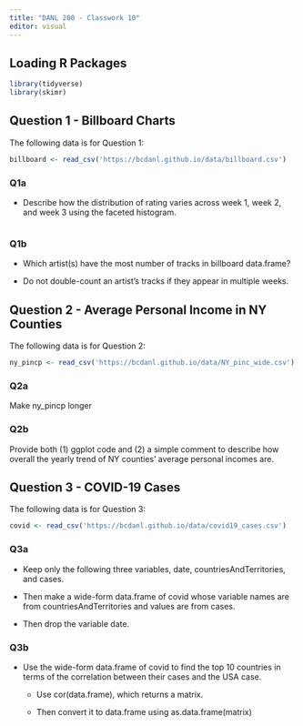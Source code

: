 ```yaml
---
title: "DANL 200 - Classwork 10"
editor: visual
---
```


## Loading R Packages

```r
library(tidyverse)
library(skimr)
```

## Question 1 - Billboard Charts

The following data is for Question 1:

```r
billboard <- read_csv('https://bcdanl.github.io/data/billboard.csv')
```

### Q1a

-   Describe how the distribution of rating varies across week 1, week 2, and week 3 using the faceted histogram.

```r

```

### Q1b

-   Which artist(s) have the most number of tracks in billboard data.frame?

-   Do not double-count an artist's tracks if they appear in multiple weeks.

## Question 2 - Average Personal Income in NY Counties

The following data is for Question 2:

```r
ny_pincp <- read_csv('https://bcdanl.github.io/data/NY_pinc_wide.csv')
```

### Q2a

Make ny_pincp longer

### Q2b

Provide both (1) ggplot code and (2) a simple comment to describe how overall the yearly trend of NY counties' average personal incomes are.

## Question 3 - COVID-19 Cases

The following data is for Question 3:

```r
covid <- read_csv('https://bcdanl.github.io/data/covid19_cases.csv')
```

### Q3a

-   Keep only the following three variables, date, countriesAndTerritories, and cases.

-   Then make a wide-form data.frame of covid whose variable names are from countriesAndTerritories and values are from cases.

-   Then drop the variable date.

### Q3b

-   Use the wide-form data.frame of covid to find the top 10 countries in terms of the correlation between their cases and the USA case.

    -   Use cor(data.frame), which returns a matrix.

    -   Then convert it to data.frame using as.data.frame(matrix)
